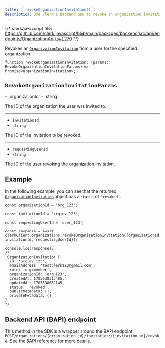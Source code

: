 ```yaml
---
title: '`revokeOrganizationInvitation()`'
description: Use Clerk's Backend SDK to revoke an organization invitation from a user for a specified organization.
---
```


{/* clerk/javascript file: https://github.com/clerk/javascript/blob/main/packages/backend/src/api/endpoints/OrganizationApi.ts#L270 */}

Revokes an [`OrganizationInvitation`](/docs/references/backend/types/backend-organization-invitation) from a user for the specified organization.

```tsx {{ prettier: false }}
function revokeOrganizationInvitation: (params: RevokeOrganizationInvitationParams) => Promise<OrganizationInvitation>;
```

## `RevokeOrganizationInvitationParams`

<Properties>
  - `organizationId`
  - `string`

  The ID of the organization the user was invited to.

  ---

  - `invitationId`
  - `string`

  The ID of the invitation to be revoked.

  ---

  - `requestingUserId`
  - `string`

  The ID of the user revoking the organization invitation.
</Properties>

## Example

In the following example, you can see that the returned [`OrganizationInvitation`](/docs/references/backend/types/backend-organization-invitation) object has a `status` of `'revoked'`.

```tsx {{ prettier: false, mark: [18] }}
const organizationId = 'org_123';

const invitationId = 'orginv_123';

const requestingUserId = 'user_123';

const response = await clerkClient.organizations.revokeOrganizationInvitation({organizationId, invitationId, requestingUserId});

console.log(response);
/*
_OrganizationInvitation {
  id: 'orginv_123',
  emailAddress: 'testclerk123@gmail.com',
  role: 'org:member',
  organizationId: 'org_123',
  createdAt: 1705538313485,
  updatedAt: 1705538631145,
  status: 'revoked',
  publicMetadata: {},
  privateMetadata: {}
}
*/
```

## Backend API (BAPI) endpoint

This method in the SDK is a wrapper around the BAPI endpoint `POST/organizations/{organization_id}/invitations/{invitation_id}/revoke`. See the [BAPI reference](https://clerk.com/docs/reference/backend-api/tag/Organization-Invitations#operation/RevokeOrganizationInvitation) for more details.
